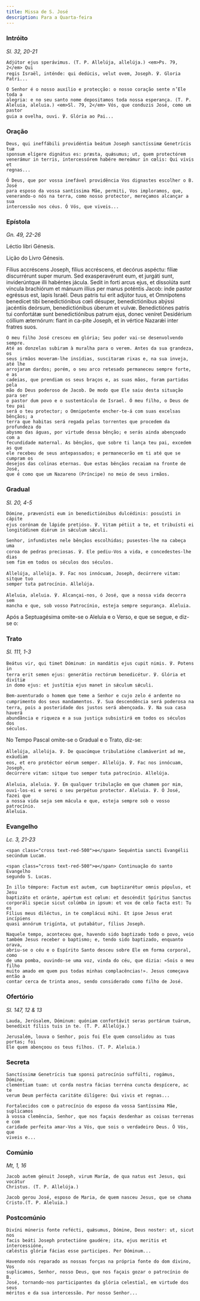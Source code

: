 ```yaml
---
title: Missa de S. José
description: Para a Quarta-feira
---
```


### Intróito

<em>Sl. 32, 20-21</em>

<div class="side-by-side not-content">

    Adjútor ejus sperávimus. (T. P. Allelúja, allelúja.) <em>Ps. 79, 2</em> Qui
    regis Israël, inténde: qui dedúcis, velut ovem, Joseph. ℣. Gloria Patri...

    O Senhor é o nosso auxílio e protecção: o nosso coração sente n’Ele toda a
    alegria: e no seu santo nome depositamos toda nossa esperança. (T. P.
    Aleluia, aleluia.) <em>Sl. 79, 2</em> Vós, que conduzis José, como um pastor
    guia a ovelha, ouvi. ℣. Glória ao Pai...

</div>

### Oração

<div class="side-by-side not-content">

    Deus, qui ineffábili providéntia beátum Joseph sanctíssimæ Genetrícis tuæ
    sponsum elígere dignátus es: præsta, quǽsumus; ut, quem protectórem
    venerámur in terris, intercessórem habére mereámur in cœlis: Qui vivis et
    regnas...

    Ó Deus, que por vossa inefável providência Vos dignastes escolher o B. José
    para esposo da vossa santíssima Mãe, permiti, Vos imploramos, que,
    venerando-o nós na terra, como nosso protector, mereçamos alcançar a sua
    intercessão nos céus. Ó Vós, que viveis...

</div>

### Epístola

<em>Gn. 49, 22-26</em>

<div class="side-by-side not-content">

Léctio libri Génesis.

Lição do Livro Génesis.

  <span>
    Fílius accréscens Joseph, fílius accréscens, et decórus aspéctu: fíliæ
    discurrérunt super murum. Sed exasperavérunt eum, et jurgáti sunt,
    inviderúntque illi habéntes jácula. Sedit in forti arcus ejus, et dissolúta
    sunt víncula brachiórum et mánuum illíus per manus poténtis Jacob: inde
    pastor egréssus est, lapis Israël. Deus patris tui erit adjútor tuus, et
    Omnípotens benedícet tibi benedictiónibus cœli désuper, benedictiónibus
    abýssi jacéntiis deórsum, benedictiónibus úberum et vulvæ. Benedictiónes
    patris tui confortátæ sunt benedictiónibus patrum ejus, donec veníret
    Desidérium cóllium æternórum: fiant in ca-pite Joseph, et in vértice Nazarǽi
    inter fratres suos.

    O meu filho José cresceu em glória; Seu poder vai-se desenvolvendo sempre.
    Até as donzelas subiram à muralha para o verem. Antes da sua grandeza, os
    seus irmãos moveram-lhe insídias, suscitaram rixas e, na sua inveja, até lhe
    arrojaram dardos; porém, o seu arco retesado permaneceu sempre forte, e as
    cadeias, que prendiam os seus braços e, as suas mãos, foram partidas pela
    mão do Deus poderoso de Jacob. De modo que Ele saiu desta situação para ser
    o pastor dum povo e o sustentáculo de Israel. Ó meu filho, o Deus de teu pai
    será o teu protector; o Omnipotente encher-te-á com suas excelsas bênçãos; a
    terra que habitas será regada pelas torrentes que procedem da profundeza do
    abysmo das águas, por virtude dessa bênção; e serás ainda abençoado com a
    fecundidade maternal. As bênçãos, que sobre ti lança teu pai, excedem as que
    ele recebeu de seus antepassados; e permanecerão em ti até que se cumpram os
    desejos das colinas eternas. Que estas bênçãos recaiam na fronte de José,
    que é como que um Nazareno (Príncipe) no meio de seus irmãos.

</div>

### Gradual

<em>Sl. 20, 4-5</em>

<div class="side-by-side not-content">

    Dómine, prævenísti eum in benedictiónibus dulcédinis: posuísti in cápite
    ejus corónam de lápide pretióso. ℣. Vitam pétiit a te, et tribuísti ei
    longitúdinem diérum in sǽculum sǽculi.

    Senhor, infundistes nele bênçãos escolhidas; pusestes-lhe na cabeça uma
    coroa de pedras preciosas. ℣. Ele pediu-Vos a vida, e concedestes-lhe dias
    sem fim em todos os séculos dos séculos.

    Allelúja, allelúja. ℣. Fac nos innócuam, Joseph, decúrrere vitam: sitque tuo
    semper tuta patrocínio. Allelúja.

    Aleluia, aleluia. ℣. Alcançai-nos, ó José, que a nossa vida decorra sem
    mancha e que, sob vosso Patrocínio, esteja sempre segurança. Aleluia.

</div>

<aside>
  Após a Septuagésima omite-se o Aleluia e o Verso, e que se segue, e diz-se o:
</aside>

### Trato

<em>Sl. 111, 1-3</em>

<div class="side-by-side not-content">

    Beátus vir, qui timet Dóminum: in mandátis ejus cupit nimis. ℣. Potens in
    terra erit semen ejus: generátio rectórum benedicétur. ℣. Glória et divítiæ
    in domo ejus: et justítia ejus manet in sǽculum sǽculi.

    Bem-aventurado o homem que teme a Senhor e cujo zelo é ardente no
    cumprimento dos seus mandamentos. ℣. Sua descendência será poderosa na
    terra, pois a posteridade dos justos será abençoada. ℣. Na sua casa haverá
    abundância e riqueza e a sua justiça subsistirá em todos os séculos dos
    séculos.

</div>

<aside>No Tempo Pascal omite-se o Gradual e o Trato, diz-se:</aside>

<div class="side-by-side not-content">

    Allelúja, allelúja. ℣. De quacúmque tribulatióne clamáverint ad me, exáudiam
    eos, et ero protéctor eórum semper. Allelúja. ℣. Fac nos innócuam, Joseph,
    decúrrere vitam: sitque tuo semper tuta patrocínio. Allelúja.

    Aleluia, aleluia. ℣. Em qualquer tribulação em que chamem por mim,
    ouvi-los-ei e serei o seu perpétuo protector. Aleluia. ℣. Ó José, fazei que
    a nossa vida seja sem mácula e que, esteja sempre sob o vosso patrocínio.
    Aleluia.

</div>

### Evangelho

<em>Lc. 3, 21-23</em>

<div class="side-by-side not-content">

    <span class="cross text-red-500">✠</span> Sequéntia sancti Evangélii
    secúndum Lucam.

    <span class="cross text-red-500">✠</span> Continuação do santo Evangelho
    segundo S. Lucas.

    In illo témpore: Factum est autem, cum baptizarétur omnis pópulus, et Jesu
    baptizáto et oránte, apértum est cœlum: et descéndit Spíritus Sanctus
    corporáli specie sicut colúmba in ipsum: et vox de cœlo facta est: Tu es
    Fílius meus diléctus, in te complácui mihi. Et ipse Jesus erat incípiens
    quasi annórum trigínta, ut putabátur, fílius Joseph.

    Naquele tempo, aconteceu que, havendo sido baptizado todo o povo, veio
    também Jesus receber o baptismo; e, tendo sido baptizado, enquanto orava,
    abriu-se o céu e o Espírito Santo desceu sobre Ele em forma corporal, como
    de uma pomba, ouvindo-se uma voz, vinda do céu, que dizia: «Sois o meu filho
    muito amado em quem pus todas minhas complacências!». Jesus começava então a
    contar cerca de trinta anos, sendo considerado como filho de José.

</div>

### Ofertório

<em>Sl. 147, 12 & 13</em>

<div class="side-by-side not-content">

    Lauda, Jerúsalem, Dóminum: quóniam confortávit seras portárum tuárum,
    benedíxit fíliis tuis in te. (T. P. Allelúja.)

    Jerusalém, louva o Senhor, pois foi Ele quem consolidou as tuas portas; foi
    Ele quem abençoou os teus filhos. (T. P. Aleluia.)

</div>

### Secreta

<div class="side-by-side not-content">

    Sanctíssimæ Genetrícis tuæ sponsi patrocínio suffúlti, rogámus, Dómine,
    cleméntiam tuam: ut corda nostra fácias terréna cuncta despícere, ac te
    verum Deum perfécta caritáte dilígere: Qui vivis et regnas...

    Fortalecidos com o patrocínio do esposo da vossa Santíssima Mãe, suplicamos
    à vossa clemência, Senhor, que nos façais desdenhar as coisas terrenas e com
    caridade perfeita amar-Vos a Vós, que sois o verdadeiro Deus. Ó Vós, que
    viveis e...

</div>

### Comúnio

<em>Mt, 1, 16</em>

<div class="side-by-side not-content">

    Jacob autem génuit Joseph, virum Maríæ, de qua natus est Jesus, qui vocátur
    Christus. (T. P. Allelúja.)

    Jacob gerou José, esposo de Maria, de quem nasceu Jesus, que se chama
    Cristo.(T. P. Aleluia.)

</div>

### Postcomúnio

<div class="side-by-side not-content">

    Divíni múneris fonte refécti, quǽsumus, Dómine, Deus noster: ut, sicut nos
    facis beáti Joseph protectióne gaudére; ita, ejus meritis et intercessióne,
    cæléstis glóriæ fácias esse participes. Per Dóminum...

    Havendo nós reparado as nossas forças na própria fonte do dom divino, Vos
    suplicamos, Senhor, nosso Deus, que nos façais gozar o patrocínio do B.
    José, tornando-nos participantes da glória celestial, em virtude dos seus
    méritos e da sua intercessão. Por nosso Senhor...

</div>
